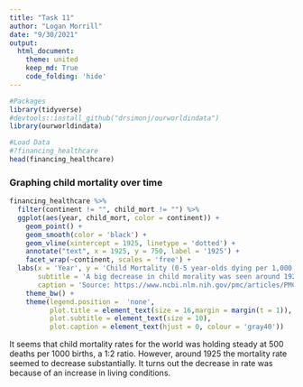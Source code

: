 ```yaml
---
title: "Task 11"
author: "Logan Morrill"
date: "9/30/2021"
output: 
  html_document:
    theme: united
    keep_md: True
    code_folding: 'hide'
---
```


```r
#Packages
library(tidyverse)
#devtools::install_github("drsimonj/ourworldindata")
library(ourworldindata)
```

```r
#Load Data
#?financing_healthcare
head(financing_healthcare)
```
### Graphing child mortality over time
```r
financing_healthcare %>%
  filter(continent != "", child_mort != "") %>%
  ggplot(aes(year, child_mort, color = continent)) +
    geom_point() +
    geom_smooth(color = 'black') +
    geom_vline(xintercept = 1925, linetype = 'dotted') +
    annotate("text", x = 1925, y = 750, label = '1925') +
    facet_wrap(~continent, scales = 'free') +
  labs(x = 'Year', y = 'Child Mortality (0-5 year-olds dying per 1,000 born)', title = 'Child Mortality over Time',
       subtitle = 'A big decrease in child morality was seen around 1925 because\nof the increase in living conditions across the world.',
       caption = 'Source: https://www.ncbi.nlm.nih.gov/pmc/articles/PMC1449154/') +
    theme_bw() +
    theme(legend.position =  'none',
          plot.title = element_text(size = 16,margin = margin(t = 1)),
          plot.subtitle = element_text(size = 10), 
          plot.caption = element_text(hjust = 0, colour = 'gray40'))

```
It seems that child mortality rates for the world was holding steady at 500 deaths per 1000 births, a 1:2 ratio. However, around 1925 the mortality rate seemed to decrease substantially. It turns out the decrease in rate was because of an increase in living conditions.
